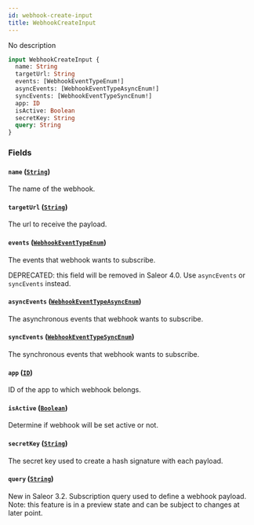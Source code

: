 ```yaml
---
id: webhook-create-input
title: WebhookCreateInput
---
```



No description

```graphql
input WebhookCreateInput {
  name: String
  targetUrl: String
  events: [WebhookEventTypeEnum!]
  asyncEvents: [WebhookEventTypeAsyncEnum!]
  syncEvents: [WebhookEventTypeSyncEnum!]
  app: ID
  isActive: Boolean
  secretKey: String
  query: String
}
```


### Fields

#### `name` ([`String`](../../../developer/api-reference/scalars/string))

The name of the webhook.


#### `targetUrl` ([`String`](../../../developer/api-reference/scalars/string))

The url to receive the payload.


#### `events` ([`WebhookEventTypeEnum`](../../../developer/api-reference/enums/webhook-event-type-enum))

The events that webhook wants to subscribe. 

DEPRECATED: this field will be removed in Saleor 4.0. Use `asyncEvents` or `syncEvents` instead.


#### `asyncEvents` ([`WebhookEventTypeAsyncEnum`](../../../developer/api-reference/enums/webhook-event-type-async-enum))

The asynchronous events that webhook wants to subscribe.


#### `syncEvents` ([`WebhookEventTypeSyncEnum`](../../../developer/api-reference/enums/webhook-event-type-sync-enum))

The synchronous events that webhook wants to subscribe.


#### `app` ([`ID`](../../../developer/api-reference/scalars/id))

ID of the app to which webhook belongs.


#### `isActive` ([`Boolean`](../../../developer/api-reference/scalars/boolean))

Determine if webhook will be set active or not.


#### `secretKey` ([`String`](../../../developer/api-reference/scalars/string))

The secret key used to create a hash signature with each payload.


#### `query` ([`String`](../../../developer/api-reference/scalars/string))

New in Saleor 3.2. Subscription query used to define a webhook payload. Note: this feature is in a preview state and can be subject to changes at later point.




